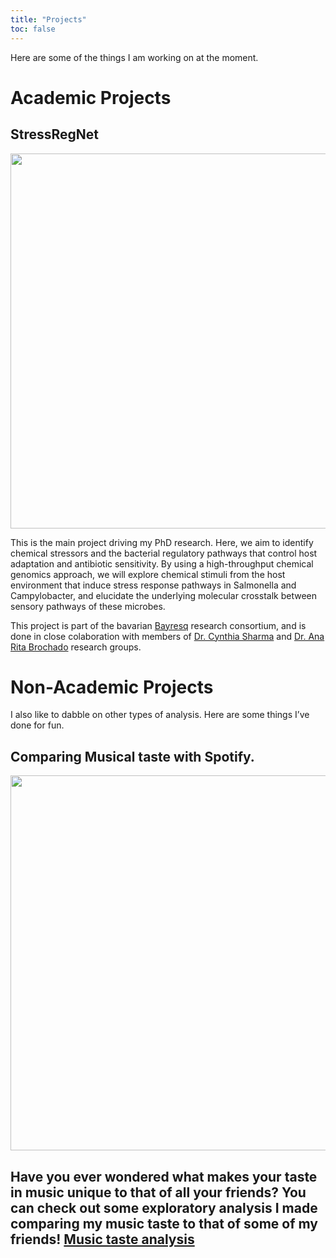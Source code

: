 ```yaml
---
title: "Projects"
toc: false
---
```


Here are some of the things I am working on at the moment.
  
  
# Academic Projects

## StressRegNet
![](imgs/stressregnet.jpg){width=600}

This is the main project driving my PhD research. Here, we aim to identify chemical stressors and the bacterial regulatory pathways that control host adaptation and antibiotic sensitivity. By using a high-throughput chemical genomics approach, we will explore chemical stimuli from the host environment that induce stress response pathways in Salmonella and Campylobacter, and elucidate the underlying molecular crosstalk between sensory pathways of these microbes.  


This project is part of the bavarian [Bayresq](https://bayresq.net/) research consortium, and is done in close colaboration with members of [Dr. Cynthia Sharma](http://www.imib-wuerzburg.de/research/sharma/research/) and [Dr. Ana Rita Brochado](https://www.brochadolab.com/) research groups.


# Non-Academic Projects    
  
  
I also like to dabble on other types of analysis. Here are some things I've done for fun.  
  
## Comparing Musical taste with Spotify. 
  
![](imgs/musical_pca.png){width=600}
  
Have you ever wondered what makes your taste in music unique to that of all your friends? You can check out some exploratory analysis I made comparing my music taste to that of some of my friends! [Music taste analysis](https://rolayoalarcon.github.io/spotify_taste/)
---
